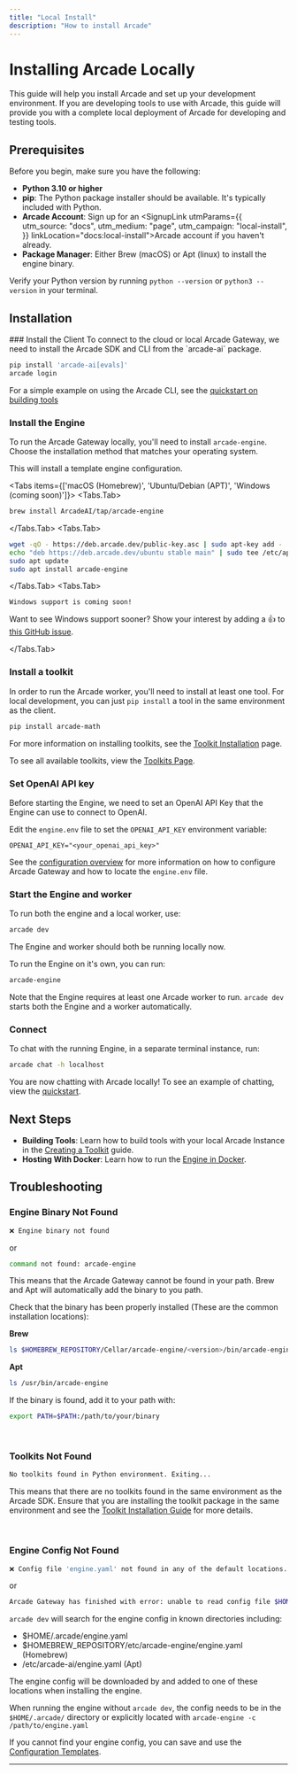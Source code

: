 ```yaml
---
title: "Local Install"
description: "How to install Arcade"
---
```



# Installing Arcade Locally

This guide will help you install Arcade and set up your development environment. If you are developing tools to use with Arcade, this guide will provide you with a complete local deployment of Arcade for developing and testing tools.

## Prerequisites

Before you begin, make sure you have the following:

- **Python 3.10 or higher**
- **pip**: The Python package installer should be available. It's typically included with Python.
- **Arcade Account**: Sign up for an <SignupLink utmParams={{
            utm_source: "docs",
            utm_medium: "page",
            utm_campaign: "local-install",
          }} linkLocation="docs:local-install">Arcade account</SignupLink> if you haven't already.
- **Package Manager**: Either Brew (macOS) or Apt (linux) to install the engine binary.

Verify your Python version by running `python --version` or `python3 --version` in your terminal.

## Installation

<Steps>
### Install the Client
To connect to the cloud or local Arcade Gateway, we need to install the Arcade SDK and CLI from the `arcade-ai` package.

```bash
pip install 'arcade-ai[evals]'
arcade login
```

For a simple example on using the Arcade CLI, see the [quickstart on building tools](/home/custom-tools)

### Install the Engine

To run the Arcade Gateway locally, you'll need to install `arcade-engine`. Choose the installation method that matches your operating system.

This will install a template engine configuration.

<Tabs items={['macOS (Homebrew)', 'Ubuntu/Debian (APT)', 'Windows (coming soon)']}>
  <Tabs.Tab>
  ```bash
  brew install ArcadeAI/tap/arcade-engine
  ```
  </Tabs.Tab>
  <Tabs.Tab>
  ```bash
  wget -qO - https://deb.arcade.dev/public-key.asc | sudo apt-key add -
  echo "deb https://deb.arcade.dev/ubuntu stable main" | sudo tee /etc/apt/sources.list.d/arcade-ai.list
  sudo apt update
  sudo apt install arcade-engine
  ```
  </Tabs.Tab>
  <Tabs.Tab>
  ```
  Windows support is coming soon!
  ```
  Want to see Windows support sooner? Show your interest by adding a 👍 to [this GitHub issue](https://github.com/ArcadeAI/arcade-ai/issues/258).

  </Tabs.Tab>
</Tabs>

### Install a toolkit

In order to run the Arcade worker, you'll need to install at least one tool. For local development, you can just `pip install` a tool in the same environment as the client.

```bash
pip install arcade-math
```

For more information on installing toolkits, see the [Toolkit Installation](/home/install/toolkits) page.

To see all available toolkits, view the [Toolkits Page](/toolkits).

### Set OpenAI API key

Before starting the Engine, we need to set an OpenAI API Key that the Engine can use to connect to OpenAI.

Edit the `engine.env` file to set the `OPENAI_API_KEY` environment variable:

```
OPENAI_API_KEY="<your_openai_api_key>"
```

See the [configuration overview](/home/configure/overview) for more information on how to configure Arcade Gateway and how to locate the `engine.env` file.

### Start the Engine and worker

To run both the engine and a local worker, use:

```bash
arcade dev
```

The Engine and worker should both be running locally now.

To run the Engine on it's own, you can run:

```bash
arcade-engine
```

Note that the Engine requires at least one Arcade worker to run. `arcade dev` starts both the Engine and a worker automatically.

### Connect

To chat with the running Engine, in a separate terminal instance, run:

```bash
arcade chat -h localhost
```

You are now chatting with Arcade locally! To see an example of chatting, view the [quickstart](/home/custom-tools).

</Steps>

## Next Steps

- **Building Tools**: Learn how to build tools with your local Arcade Instance in the [Creating a Toolkit](/home/build-tools/create-a-toolkit) guide.
- **Hosting With Docker**: Learn how to run the [Engine in Docker](/home/install/docker).

## Troubleshooting

### Engine Binary Not Found

```bash
❌ Engine binary not found
```

or

```bash
command not found: arcade-engine
```

This means that the Arcade Gateway cannot be found in your path. Brew and Apt will automatically add the binary to you path.

Check that the binary has been properly installed (These are the common installation locations):

**Brew**

```bash
ls $HOMEBREW_REPOSITORY/Cellar/arcade-engine/<version>/bin/arcade-engine
```

**Apt**

```bash
ls /usr/bin/arcade-engine
```

If the binary is found, add it to your path with:

```bash
export PATH=$PATH:/path/to/your/binary
```

<br />

### Toolkits Not Found

```bash
No toolkits found in Python environment. Exiting...
```

This means that there are no toolkits found in the same environment as the Arcade SDK. Ensure that you are installing the toolkit package in the same environment and see the [Toolkit Installation Guide](/home/install/toolkits) for more details.

<br />

### Engine Config Not Found

```bash
❌ Config file 'engine.yaml' not found in any of the default locations.
```

or

```bash
Arcade Gateway has finished with error: unable to read config file $HOME/.arcade/engine.yaml: open $HOME/.arcade/engine.yaml: no such file or directory
```

`arcade dev` will search for the engine config in known directories including:

- $HOME/.arcade/engine.yaml
- $HOMEBREW_REPOSITORY/etc/arcade-engine/engine.yaml (Homebrew)
- /etc/arcade-ai/engine.yaml (Apt)

The engine config will be downloaded by and added to one of these locations when installing the engine.

When running the engine without `arcade dev`, the config needs to be in the `$HOME/.arcade/` directory or explicitly located with `arcade-engine -c /path/to/engine.yaml`

If you cannot find your engine config, you can save and use the [Configuration Templates](/home/configure/templates).

---
